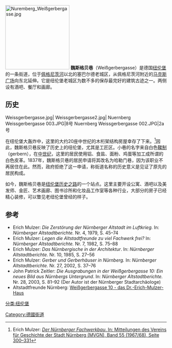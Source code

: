 [[File:Nuremberg_Weißgerbergasse.jpg|200px]]
'''魏斯格贝巷'''（Weißgerbergasse）是德国[[纽伦堡|纽伦堡]]的一条街道，位于[[佩格尼茨河|佩格尼茨河]]以北的塞巴尔德老城区，从佩格尼茨河附近的[[马克斯广场_(纽伦堡)|马克斯广场]]向东北延伸。它是纽伦堡老城区为数不多的保存最完好的建筑古迹之一。两侧设有酒吧、餐厅和画廊。

== 历史 ==
<gallery>
Weissgerbergasse.jpg|
Weissgerbergasse2.jpg|
Nuernberg Weissgerbergasse 003.JPG|8号
Nuernberg Weissgerbergasse 002.JPG|2a号
</gallery>
在纽伦堡大轰炸中，这里的大约20座中世纪的木桁架结构房屋幸存了下来。<ref>Erich Mulzer: [http://periodika.digitale-sammlungen.de/mvgn/Blatt_bsb00000971,00311.html  ''Der Nürnberger Fachwerkbau''. In: Mitteilungen des Vereins für Geschichte der Stadt Nürnberg (MVGN), Band 55 (1967/68), Seite 300–331]</ref>因此，魏斯格贝巷反映了历史上的纽伦堡，尤其是工匠区。小巷的名字来自白色[[鞣制|鞣制]]（gerbern），在[[中世纪|中世纪]]，这里的居民使用铝、食盐、面粉、鸡蛋等加工成所谓的白色皮革。1837年，魏斯格贝巷的居民申请将其改名为哈勒门巷，因为该职业不再居住在此。然而，政府拒绝了这一申请，称街道名称的历史意义是见证了原先的居民构成。

如今，魏斯格贝巷是[[纽伦堡历史之路|纽伦堡历史之路]]的一个站点。这里主要开设公寓、酒吧以及美发师、金匠、艺术画廊、图书诊所和化妆品工作室等各种行业，大部分的房子已经精心装修，可以瞥见老纽伦堡曾经的样子。

== 参考 ==
* Erich Mulzer: ''Die Zerstörung der Nürnberger Altstadt im Luftkrieg.'' In: ''Nürnberger Altstadtberichte.'' Nr. 4, 1979, S. 45–74
* Erich Mulzer: ''Legen die Altstadtfreunde zu viel Fachwerk frei?'' In: ''Nürnberger Altstadtberichte.''  Nr. 7, 1982, S. 75–88
* Erich Mulzer: ''Das Nürnbergische in der Architektur''. In: ''Nürnberger Altstadtberichte.'' Nr. 10, 1985, S. 27–56
* Erich Mulzer: ''Gerber und Gerberhäuser in Nürnberg.'' In: ''Nürnberger Altstadtberichte.'' Nr. 27, 2002, S. 37–76
* John Patrick Zeitler: ''Die Ausgrabungen in der Weißgerbergasse 10: Ein neues Bild aus Nürnbergs Untergrund''. In: ''Nürnberger Altstadtberichte.'' Nr. 28, 2003, S. 81–92 (Der Autor ist der Nürnberger Stadtarchäologe)
* Altstadtfreunde Nürnberg: [http://altstadtfreunde-nuernberg.de/projekte/laufende_projekte/weissgerbergasse_10.html Weißgerbergasse 10 - das Dr.-Erich-Mulzer-Haus]
<references group="SL" />
<references />
[[分类:纽伦堡|分类:纽伦堡]]
[[Category:德國街道|Category:德國街道]]